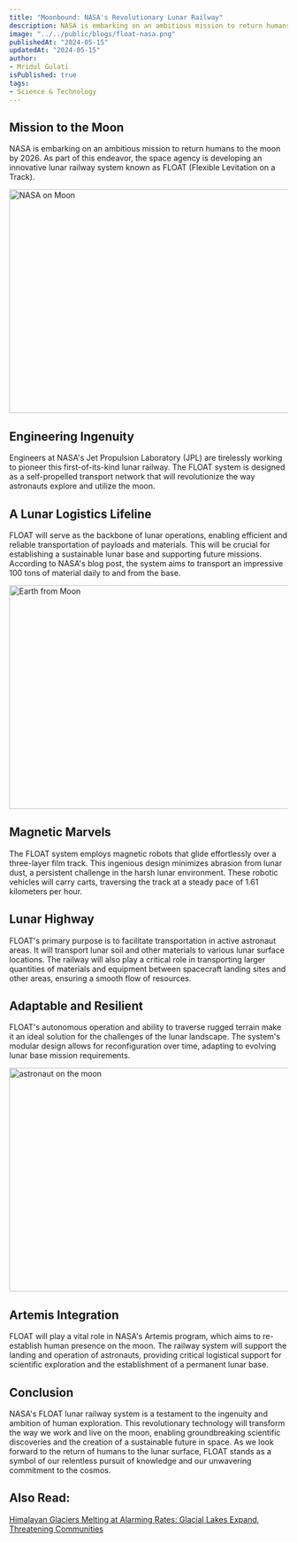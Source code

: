 ```yaml
---
title: "Moonbound: NASA's Revolutionary Lunar Railway"
description: NASA is embarking on an ambitious mission to return humans to the moon by 2026. As part of this endeavor, the space agency is developing an innovative lunar railway system known as FLOAT (Flexible Levitation on a Track).
image: "../../public/blogs/float-nasa.png"
publishedAt: "2024-05-15"
updatedAt: "2024-05-15"
author: 
- Mridul Gulati
isPublished: true
tags: 
- Science & Technology
---
```


## Mission to the Moon

NASA is embarking on an ambitious mission to return humans to the moon by 2026. As part of this endeavor, the space agency is developing an innovative lunar railway system known as FLOAT (Flexible Levitation on a Track).

<Image
  src="/blogs/astronaut.png"
  width="718"
  height="404"
  alt="NASA on Moon"
  sizes="100vw"
/>

## Engineering Ingenuity

Engineers at NASA's Jet Propulsion Laboratory (JPL) are tirelessly working to pioneer this first-of-its-kind lunar railway. The FLOAT system is designed as a self-propelled transport network that will revolutionize the way astronauts explore and utilize the moon.

## A Lunar Logistics Lifeline

FLOAT will serve as the backbone of lunar operations, enabling efficient and reliable transportation of payloads and materials. This will be crucial for establishing a sustainable lunar base and supporting future missions. According to NASA's blog post, the system aims to transport an impressive 100 tons of material daily to and from the base.

<Image
  src="/blogs/earth-from-moon.png"
  width="718"
  height="404"
  alt="Earth from Moon"
  sizes="100vw"
/>

## Magnetic Marvels

The FLOAT system employs magnetic robots that glide effortlessly over a three-layer film track. This ingenious design minimizes abrasion from lunar dust, a persistent challenge in the harsh lunar environment. These robotic vehicles will carry carts, traversing the track at a steady pace of 1.61 kilometers per hour.

## Lunar Highway

FLOAT's primary purpose is to facilitate transportation in active astronaut areas. It will transport lunar soil and other materials to various lunar surface locations. The railway will also play a critical role in transporting larger quantities of materials and equipment between spacecraft landing sites and other areas, ensuring a smooth flow of resources.

## Adaptable and Resilient

FLOAT's autonomous operation and ability to traverse rugged terrain make it an ideal solution for the challenges of the lunar landscape. The system's modular design allows for reconfiguration over time, adapting to evolving lunar base mission requirements.

<Image
  src="/blogs/astronaut-2.png"
  width="718"
  height="404"
  alt="astronaut on the moon"
  sizes="100vw"
/>

## Artemis Integration

FLOAT will play a vital role in NASA's Artemis program, which aims to re-establish human presence on the moon. The railway system will support the landing and operation of astronauts, providing critical logistical support for scientific exploration and the establishment of a permanent lunar base.

## Conclusion

NASA's FLOAT lunar railway system is a testament to the ingenuity and ambition of human exploration. This revolutionary technology will transform the way we work and live on the moon, enabling groundbreaking scientific discoveries and the creation of a sustainable future in space. As we look forward to the return of humans to the lunar surface, FLOAT stands as a symbol of our relentless pursuit of knowledge and our unwavering commitment to the cosmos.

## Also Read: 

[Himalayan Glaciers Melting at Alarming Rates: Glacial Lakes Expand, Threatening Communities](https://onlinekhabri.com/blog/content/himalayan-glaciers-melting-at-alarming-rates)

